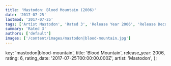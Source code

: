```yaml
---
title: 'Mastodon: Blood Mountain (2006)'
date: '2017-07-25'
lastmod: '2017-07-25'
tags: ['Artist Mastodon', 'Rated 3', 'Release Year 2006', 'Release Decade 2000']
summary: 'Rated 3'
authors: ['default']
images: ['/content/images/mastodon|blood-mountain.jpg']
---
```


  key: 'mastodon|blood-mountain',
  title: 'Blood Mountain',
  release_year: 2006,
  rating: 6,
  rating_date: '2017-07-25T00:00:00.000Z',
  artist: 'Mastodon',
};

<MusicRating data={data} />

